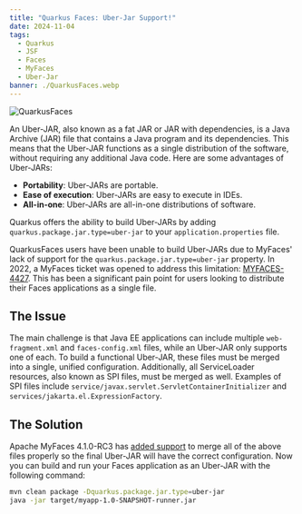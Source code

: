 ```yaml
---
title: "Quarkus Faces: Uber-Jar Support!"
date: 2024-11-04
tags:
  - Quarkus
  - JSF
  - Faces
  - MyFaces
  - Uber-Jar
banner: ./QuarkusFaces.webp
---
```


![QuarkusFaces](./QuarkusFaces.webp)

An Uber-JAR, also known as a fat JAR or JAR with dependencies, is a Java Archive (JAR) file that contains a Java program and its dependencies. This means that the Uber-JAR functions as a single distribution of the software, without requiring any additional Java code. 
Here are some advantages of Uber-JARs:
* **Portability**: Uber-JARs are portable. 
* **Ease of execution**: Uber-JARs are easy to execute in IDEs. 
* **All-in-one**: Uber-JARs are all-in-one distributions of software. 

Quarkus offers the ability to build Uber-JARs by adding `quarkus.package.jar.type=uber-jar` to your `application.properties` file.

QuarkusFaces users have been unable to build Uber-JARs due to MyFaces' lack of support for the `quarkus.package.jar.type=uber-jar` property. 
In 2022, a MyFaces ticket was opened to address this limitation: [MYFACES-4427](https://issues.apache.org/jira/browse/MYFACES-4427). 
This has been a significant pain point for users looking to distribute their Faces applications as a single file.


## The Issue

The main challenge is that Java EE applications can include multiple `web-fragment.xml` and `faces-config.xml` files, while an Uber-JAR only supports one of each. 
To build a functional Uber-JAR, these files must be merged into a single, unified configuration. Additionally, all ServiceLoader resources, also known as SPI files, 
must be merged as well. Examples of SPI files include `service/javax.servlet.ServletContainerInitializer` and `services/jakarta.el.ExpressionFactory`.


## The Solution

Apache MyFaces 4.1.0-RC3 has [added support](https://github.com/apache/myfaces/blob/main/extensions/quarkus/deployment/src/main/java/org/apache/myfaces/core/extensions/quarkus/deployment/FacesUberJarProcessor.java) to merge all of the above files properly so the final Uber-JAR will have the correct configuration.
Now you can build and run your Faces application as an Uber-JAR with the following command:

```bash
mvn clean package -Dquarkus.package.jar.type=uber-jar
java -jar target/myapp-1.0-SNAPSHOT-runner.jar
```
